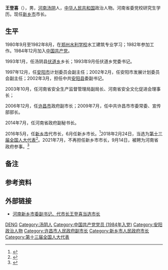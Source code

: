 '''王登喜'''（{{bd|1963年|6月||}}），男，[[河南|河南]][[汤阴县|汤阴]]人，[[中华人民共和国|中华人民共和国]]政治人物。河南省委党校研究生学历。现任[[新乡市|新乡市]]市长。

== 生平 ==
1980年9月至1982年8月，在[[郑州水利学校|郑州水利学校]]水工建筑专业学习；1982年参加工作。1984年12月加入[[中国共产党|中国共产党]]。

1993年1月，任汤阴县[[伏道乡|伏道乡]]乡长；1993年9月任伏道乡党委书记。

1997年12月，任[[安阳市|安阳市]]计划委员会副主任；2002年2月，任安阳市发展计划委员会副主任；2002年3月，担任中共[[安阳县|安阳县]]委副书记。

2003年10月，任河南省安全生产监督管理局副局长、河南省安全文化促进会理事长；

2006年12月，任[[许昌市|许昌市]]政府副市长；2009年7月，任中共许昌市市委常委、宣传部部长。

2014年7月，任河南省政府副秘书长。

2016年5月，任[[新乡市|新乡市]]代市长，6月任新乡市长。<ref>{{cite web |url=http://news.163.com/16/0603/13/BOKV93UD00014JB5.html |language= |title=王登喜当选新乡市市长(简历) |publisher=中国经济网 |date=2016-06-03 |accessdate= |archive-date=2019-06-14 |archive-url=https://web.archive.org/web/20190614131520/http://news.163.com/16/0603/13/BOKV93UD00014JB5.html |dead-url=yes }}</ref>2018年2月24日，当选为[[第十三届全国人大代表|第十三届全国人大代表]]<ref>{{Cite web|title=（受权发布）中华人民共和国第十三届全国人民代表大会代表名单-中新网|url=http://www.chinanews.com/gn/2018/02-25/8453959.shtml|accessdate=2021-02-13|work=中新网|archive-date=2018-02-27|archive-url=https://web.archive.org/web/20180227031724/http://www.chinanews.com/gn/2018/02-25/8453959.shtml|dead-url=no}}</ref>。2021年7月，不再担任新乡市市长，9月14日{{NoteTag|河南省政府官网9月14日对外公布的《关于聘任张文深等5人为参事的通知》显示5名参事中包括王登喜，但该通知的成文时间为7月28日。}}，被聘为河南省政府参事。<ref>{{Cite web |title=河南省人民政府聘任张文深等5人为参事 |url=http://renshi.people.com.cn/n1/2021/0915/c139617-32227683.html |author=[[中国共产党新闻网|中国共产党新闻网]] |date=2021-09-15 |access-date=2021-09-15 |archive-date=2021-09-15 |archive-url=https://web.archive.org/web/20210915095204/http://renshi.people.com.cn/n1/2021/0915/c139617-32227683.html |dead-url=no }}</ref>

== 备注 ==
{{NoteFoot}}

== 参考资料 ==
{{reflist}}

== 外部链接 ==
* [http://news.sohu.com/20160603/n452646220.shtml 河南新乡市委副书记、代市长王登喜当选市长] {{Wayback|url=http://news.sohu.com/20160603/n452646220.shtml |date=20190615105438 }}

{{中华人民共和国新乡市正职领导人}}

{{Authority control}}

{{DEFAULTSORT:Wang王}}
[[Category:王姓|DENG]]
[[Category:汤阴人|Category:汤阴人]]
[[Category:中国共产党党员_(1984年入党)|Category:中国共产党党员 (1984年入党)]]
[[Category:安阳政治人物|Category:安阳政治人物]]
[[Category:许昌市人民政府副市长|Category:许昌市人民政府副市长]]
[[Category:新乡市人民政府市长|Category:新乡市人民政府市长]]
[[Category:第十三届全国人大代表|Category:第十三届全国人大代表]]